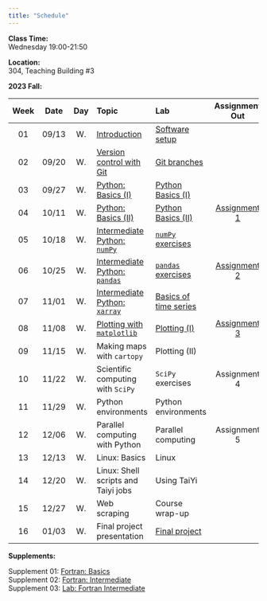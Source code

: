 ---
title: "Schedule"
---
**Class Time:**   
Wednesday 19:00-21:50

**Location:**   
304, Teaching Building #3   

**2023 Fall:**

|Week|Date |Day | Topic                                                                                     | Lab                                                                                  | Assignment Out                                                         | Assignment Due  |
|:--:|:---:|:--:|:------------------------------------------------------------------------------------------|:-------------------------------------------------------------------------------------|:----------------------------------------------------------------------:|:---------------:|
|01  |09/13|W.  |[Introduction](https://zhu-group.github.io/ese5023/Section_01.html)                        | [Software setup](https://zhu-group.github.io/ese5023/Lab_01.html)                    |                                                                        |                 |
|02  |09/20|W.  |[Version control with Git](https://zhu-group.github.io/ese5023/Section_02.html)            | [Git branches](https://zhu-group.github.io/ese5023/Lab_02.html)                      |                                                                        |                 |
|03  |09/27|W.  |[Python: Basics (I)](https://zhu-group.github.io/ese5023/Section_03.html)                  | [Python Basics (I)](https://zhu-group.github.io/ese5023/Lab_03.html)                 |                                                                        |                 |
|04  |10/11|W.  |[Python: Basics (II)](https://zhu-group.github.io/ese5023/Section_04.html)                 | [Python Basics (II)](https://zhu-group.github.io/ese5023/Lab_04.html)                | [Assignment 1](https://zhu-group.github.io/ese5023/Assignment_01.html) |                 |
|05  |10/18|W.  |[Intermediate Python: `numPy`](https://zhu-group.github.io/ese5023/Section_05.html)        | [`numPy` exercises](https://zhu-group.github.io/ese5023/Lab_05.html)                 |                                                                        |                 |
|06  |10/25|W.  |[Intermediate Python: `pandas`](https://zhu-group.github.io/ese5023/Section_06.html)       | [`pandas` exercises](https://zhu-group.github.io/ese5023/Lab_06.html)                | [Assignment 2](https://zhu-group.github.io/ese5023/Assignment_02.html) | Assignment 1    |
|07  |11/01|W.  |[Intermediate Python: `xarray`](https://zhu-group.github.io/ese5023/Section_07.html)       | [Basics of time series](https://zhu-group.github.io/ese5023/Lab_07.html)             |                                                                        |                 |
|08  |11/08|W.  |[Plotting with `matplotlib`](https://zhu-group.github.io/ese5023/Section_08.html)          | [Plotting (I)](https://zhu-group.github.io/ese5023/Lab_08.html)                      | [Assignment 3](https://zhu-group.github.io/ese5023/Assignment_03.html) | Assignment 2    |
|09  |11/15|W.  |Making maps with `cartopy`                                                                 | Plotting (II)                                                                        |                                                                        |                 |
|10  |11/22|W.  |Scientific computing with `SciPy`                                                          | `SciPy` exercises                                                                    | Assignment 4                                                           | Assignment 3    |
|11  |11/29|W.  |Python environments                                                                        | Python environments                                                                  |                                                                        |                 |
|12  |12/06|W.  |Parallel computing with Python                                                             | Parallel computing                                                                   | Assignment 5                                                           | Assignment 4    |
|13  |12/13|W.  |Linux: Basics                                                                              | Linux                                                                                |                                                                        |                 |
|14  |12/20|W.  |Linux: Shell scripts and Taiyi jobs                                                        | Using TaiYi                                                                          |                                                                        | Assignment 5    |
|15  |12/27|W.  |Web scraping                                                                               | Course wrap-up                                                                       |                                                                        |                 |
|16  |01/03|W.  |Final project presentation                                                                 | [Final project](https://zhu-group.github.io/ese5023/download/Final_project_2023.pdf) |                                                                        |                 |


**Supplements:**  

Supplement 01: [Fortran: Basics](https://zhu-group.github.io/ese5023/Sup_01.html)  
Supplement 02: [Fortran: Intermediate](https://zhu-group.github.io/ese5023/Sup_02.html)  
Supplement 03: [Lab: Fortran Intermediate](https://zhu-group.github.io/ese5023/Sup_03.html)  